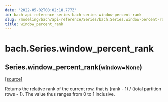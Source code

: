 ```yaml
---
date: '2022-05-02T08:02:18.777Z'
id: bach-api-reference-series-bach-series-window-percent-rank
slug: /modeling/bach/api-reference/Series/bach.Series.window-percent-rank/
title: window_percent_rank
---
```


# bach.Series.window_percent_rank

<div class="method">

<h2 class="signature-class"><span class="additional-name">Series.</span><span class="name">window_percent_rank(</span><small class="parameter-list"><span class="parameter" id="window">window=None</span></small>)</h2>


&#8203;<span class="view-source">[[source]](https://github.com/objectiv/objectiv-analytics/blob/main/bach/bach/series/series.py)</span>

<div class="content">

Returns the relative rank of the current row, that is
(rank - 1) / (total partition rows - 1).
The value thus ranges from 0 to 1 inclusive.


</div>

</div>
